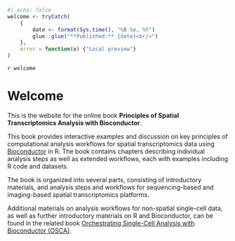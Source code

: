 ```r
#| echo: false
welcome <- tryCatch(
    {
        date <- format(Sys.time(), "%B %e, %Y")
        glue::glue("**Published:** {date}<br/>")
    }, 
    error = function(e) {"Local preview"}
)
```

`r welcome`


# Welcome {-}

This is the website for the online book **Principles of Spatial Transcriptomics Analysis with Bioconductor**.

This book provides interactive examples and discussion on key principles of computational analysis workflows for spatial transcriptomics data using [Bioconductor](http://bioconductor.org/) in R. The book contains chapters describing individual analysis steps as well as extended workflows, each with examples including R code and datasets.

The book is organized into several parts, consisting of introductory materials, and analysis steps and workflows for sequencing-based and imaging-based spatial transcriptomics platforms.

Additional materials on analysis workflows for non-spatial single-cell data, as well as further introductory materials on R and Bioconductor, can be found in the related book [Orchestrating Single-Cell Analysis with Bioconductor (OSCA)](https://bioconductor.org/books/release/OSCA/).

